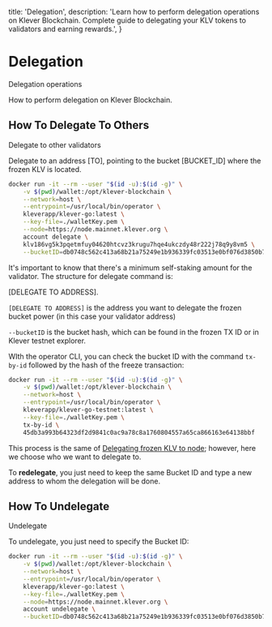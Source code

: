   title: 'Delegation',
  description: 'Learn how to perform delegation operations on Klever Blockchain. Complete guide to delegating your KLV tokens to validators and earning rewards.',
}

# Delegation

Delegation operations

How to perform delegation on Klever Blockchain.

## How To Delegate To Others

Delegate to other validators

Delegate to an address [TO], pointing to the bucket [BUCKET_ID] where the frozen KLV is located.

```bash
docker run -it --rm --user "$(id -u):$(id -g)" \
    -v $(pwd)/wallet:/opt/klever-blockchain \
    --network=host \
    --entrypoint=/usr/local/bin/operator \
    kleverapp/klever-go:latest \
    --key-file=./walletKey.pem \
    --node=https://node.mainnet.klever.org \
    account delegate \
    klv186vg5k3pqetmfuy04620htcvz3krugu7hqe4ukczdy48r222j78q9y8vm5 \
    --bucketID=db0748c562c413a68b21a75249e1b936339fc03513e0bf076d3850b7a81113d2
```

It's important to know that there's a minimum self-staking amount for the validator. The structure for delegate command is:

[DELEGATE TO ADDRESS].

`[DELEGATE TO ADDRESS]` is the address you want to delegate the frozen bucket power (in this case your validator address)

`--bucketID` is the bucket hash, which can be found in the frozen TX ID or in Klever testnet explorer.

WIth the operator CLI, you can check the bucket ID with the command `tx-by-id` followed by the hash of the freeze transaction:

```bash
docker run -it --rm --user "$(id -u):$(id -g)" \
    -v $(pwd)/wallet:/opt/klever-blockchain \
    --network=host \
    --entrypoint=/usr/local/bin/operator \
    kleverapp/klever-go-testnet:latest \
    --key-file=./walletKey.pem \
    tx-by-id \
    45db3a993b64323df2d9841c0ac9a78c8a1760804557a65ca866163e64138bbf
```

This process is the same of [Delegating frozen KLV to node](/become-a-validator#how-to-delegate-frozen-klv-to-node); however, here we choose who we want to delegate to.

To **redelegate**, you just need to keep the same Bucket ID and type a new address to whom the delegation will be done.



## How To Undelegate

Undelegate

To undelegate, you just need to specify the Bucket ID:

```bash
docker run -it --rm --user "$(id -u):$(id -g)" \
    -v $(pwd)/wallet:/opt/klever-blockchain \
    --network=host \
    --entrypoint=/usr/local/bin/operator \
    kleverapp/klever-go:latest \
    --key-file=./walletKey.pem \
    --node=https://node.mainnet.klever.org \
    account undelegate \
    --bucketID=db0748c562c413a68b21a75249e1b936339fc03513e0bf076d3850b7a81113d2
```




